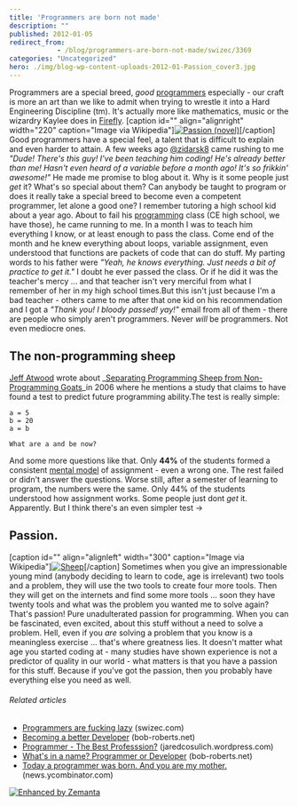 ```yaml
---
title: 'Programmers are born not made'
description: ""
published: 2012-01-05
redirect_from: 
            - /blog/programmers-are-born-not-made/swizec/3369
categories: "Uncategorized"
hero: ./img/blog-wp-content-uploads-2012-01-Passion_cover3.jpg
---
```

Programmers are a special breed, _good_ [programmers](http://en.wikipedia.org/wiki/Programmer "Programmer") especially - our craft is more an art than we like to admit when trying to wrestle it into a Hard Engineering Discipline (tm). It&#x27;s actually more like mathematics, music or the wizardry Kaylee does in [Firefly](http://en.wikipedia.org/wiki/Firefly_%28TV_series%29 "Firefly (TV series)"). \[caption id=&quot;&quot; align=&quot;alignright&quot; width=&quot;220&quot; caption=&quot;Image via Wikipedia&quot;][![Passion (novel)](./img/blog-wp-content-uploads-2012-01-Passion_cover3.jpg "Passion (novel)")](http://en.wikipedia.org/wiki/File:Passion_cover.jpg)\[/caption] Good programmers have a special feel, a talent that is difficult to explain and even harder to attain. A few weeks ago [@zidarsk8](https://twitter.com/#!/zidarsk8) came rushing to me _&quot;Dude! There&#x27;s this guy! I&#x27;ve been teaching him coding! He&#x27;s already better than me! Hasn&#x27;t even heard of a variable before a month ago! It&#x27;s so frikkin&#x27; awesome!&quot;_ He made me promise to blog about it. Why is it some people just _get_ it? What&#x27;s so special about them? Can anybody be taught to program or does it really take a special breed to become even a competent programmer, let alone a good one? I remember tutoring a high school kid about a year ago. About to fail his [programming](http://en.wikipedia.org/wiki/Computer_programming "Computer programming") class (CE high school, we have those), he came running to me. In a month I was to teach him everything I know, or at least enough to pass the class. Come end of the month and he knew everything about loops, variable assignment, even understood that functions are packets of code that can do stuff. My parting words to his father were _&quot;Yeah, he knows everything. Just needs a bit of practice to get it.&quot;_ I doubt he ever passed the class. Or if he did it was the teacher&#x27;s mercy ... and that teacher isn&#x27;t very merciful from what I remember of her in my high school times.But this isn&#x27;t just because I&#x27;m a bad teacher - others came to me after that one kid on his recommendation and I got a _&quot;Thank you! I bloody passed! yay!&quot;_ email from all of them - there are people who simply aren&#x27;t programmers. Never _will_ be programmers. Not even mediocre ones.

## The non-programming sheep

[Jeff Atwood](http://www.codinghorror.com/ "Jeff Atwood") wrote about _[Separating Programming Sheep from Non-Programming Goats](http://www.codinghorror.com/blog/2006/07/separating-programming-sheep-from-non-programming-goats.html)_in 2006 where he mentions a study that claims to have found a test to predict future programming ability.The test is really simple:

```
a = 5
b = 20
a = b

What are a and be now?
```

And some more questions like that. Only **44%** of the students formed a consistent [mental model](http://en.wikipedia.org/wiki/Mental_model "Mental model") of assignment - even a wrong one. The rest failed or didn&#x27;t answer the questions. Worse still, after a semester of learning to program, the numbers were the same. Only 44% of the students understood how assignment works. Some people just dont _get_ it. Apparently. But I think there&#x27;s an even simpler test -&gt;

## Passion.

\[caption id=&quot;&quot; align=&quot;alignleft&quot; width=&quot;300&quot; caption=&quot;Image via Wikipedia&quot;][![Sheep](./img/blog-wp-content-uploads-2012-01-300px-Sheep1.jpg "Sheep")](http://commons.wikipedia.org/wiki/File:Sheep.jpg)\[/caption] Sometimes when you give an impressionable young mind (anybody deciding to learn to code, age is irrelevant) two tools and a problem, they will use the two tools to create four more tools. Then they will get on the internets and find some more tools ... soon they have twenty tools and what was the problem you wanted me to solve again? That&#x27;s passion! Pure unadulterated passion for programming. When you can be fascinated, even excited, about this stuff without a need to solve a problem. Hell, even if you _are_ solving a problem that you know is a meaningless exercise ... that&#x27;s where greatness lies. It doesn&#x27;t matter what age you started coding at - many studies have shown experience is not a predictor of quality in our world - what matters is that you have a passion for this stuff. Because if you&#x27;ve got the passion, then you probably have everything else you need as well.

###### Related articles

- [Programmers are fucking lazy](http://swizec.com/blog/programmers-are-fucking-lazy/swizec/2648) (swizec.com)
- [Becoming a better Developer](http://bob-roberts.net/2012/01/01/becoming-a-better-developer/) (bob-roberts.net)
- [Programmer - The Best Professsion?](http://jaredcosulich.wordpress.com/2011/12/11/programmer-the-best-profession/) (jaredcosulich.wordpress.com)
- [What&#x27;s in a name? Programmer or Developer](http://bob-roberts.net/2011/11/06/whats-in-a-name-programmer-or-developer/) (bob-roberts.net)
- [Today a programmer was born. And you are my mother.](http://news.ycombinator.com/item?id=3032943) (news.ycombinator.com)

[![Enhanced by Zemanta](http://img.zemanta.com/zemified_e.png?x-id=8bbc9c9d-90c1-4e04-9492-66f28a485b8b)](http://www.zemanta.com/ "Enhanced by Zemanta")